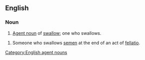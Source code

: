 ==English==

===Noun===

{{en-noun}}

# [[agent noun|Agent noun]] of [[swallow]]; one who swallows.

[[Category:English agent nouns]]
# {{vulgar slang}} Someone who swallows [[semen]] at the end of an act of [[fellatio]].